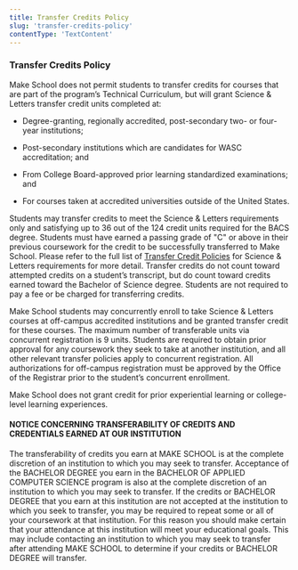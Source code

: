 ```yaml
---
title: Transfer Credits Policy
slug: 'transfer-credits-policy'
contentType: 'TextContent'
---
```


### Transfer Credits Policy

Make School does not permit students to transfer credits for courses that are part of the program’s
Technical Curriculum, but will grant Science & Letters transfer credit units completed at:

- Degree-granting, regionally accredited, post-secondary two- or four-year institutions;

- Post-secondary institutions which are candidates for WASC accreditation; and

- From College Board-approved prior learning standardized examinations; and

- For courses taken at accredited universities outside of the United States.

Students may transfer credits to meet the Science & Letters requirements only and satisfying up to
36 out of the 124 credit units required for the BACS degree. Students must have earned a passing
grade of "C" or above in their previous coursework for the credit to be successfully transferred to
Make School. Please refer to the full list of
[Transfer Credit Policies](https://dominican.smartcatalogiq.com/2019-2020/Academic-Catalog/Academic-Policies-and-Procedures/Transfer-Credit-Policies)
for Science & Letters requirements for more detail. Transfer credits do not count toward attempted
credits on a student’s transcript, but do count toward credits earned toward the Bachelor of Science
degree. Students are not required to pay a fee or be charged for transferring credits.

Make School students may concurrently enroll to take Science & Letters courses at off-campus
accredited institutions and be granted transfer credit for these courses. The maximum number of
transferable units via concurrent registration is 9 units. Students are required to obtain prior
approval for any coursework they seek to take at another institution, and all other relevant
transfer policies apply to concurrent registration. All authorizations for off-campus registration
must be approved by the Office of the Registrar prior to the student’s concurrent enrollment.

Make School does not grant credit for prior experiential learning or college-level learning
experiences.

#### NOTICE CONCERNING TRANSFERABILITY OF CREDITS AND CREDENTIALS EARNED AT OUR INSTITUTION

The transferability of credits you earn at MAKE SCHOOL is at the complete discretion of an
institution to which you may seek to transfer. Acceptance of the BACHELOR DEGREE you earn in the
BACHELOR OF APPLIED COMPUTER SCIENCE program is also at the complete discretion of an institution to
which you may seek to transfer. If the credits or BACHELOR DEGREE that you earn at this institution
are not accepted at the institution to which you seek to transfer, you may be required to repeat
some or all of your coursework at that institution. For this reason you should make certain that
your attendance at this institution will meet your educational goals. This may include contacting an
institution to which you may seek to transfer after attending MAKE SCHOOL to determine if your
credits or BACHELOR DEGREE will transfer.
